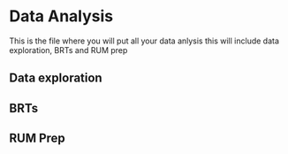 # Data Analysis{.tabset} 

This is the file where you will put all your data anlysis this will include data exploration, BRTs and RUM prep

## Data exploration
## BRTs
## RUM Prep
